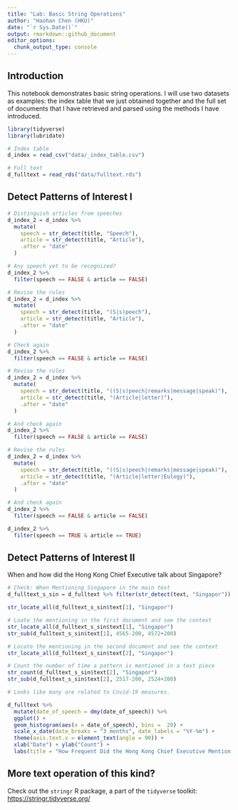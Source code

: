 ```yaml
---
title: "Lab: Basic String Operations"
author: "Haohan Chen (HKU)"
date: "`r Sys.Date()`"
output: rmarkdown::github_document
editor_options: 
  chunk_output_type: console
---
```


## Introduction

This notebook demonstrates basic string operations. I will use two datasets as examples: the index table that we just obtained together and the full set of documents that I have retrieved and parsed using the methods I have introduced.

```r
library(tidyverse)
library(lubridate)
```

```r
# Index table
d_index = read_csv("data/_index_table.csv")

# Full text
d_fulltext = read_rds("data/fulltext.rds")
```

## Detect Patterns of Interest I

```r
# Distinguish articles from speeches
d_index_2 = d_index %>%
  mutate(
    speech = str_detect(title, "Speech"),
    article = str_detect(title, "Article"),
    .after = "date"
  )

# Any speech yet to be recognized?
d_index_2 %>%
  filter(speech == FALSE & article == FALSE)

# Revise the rules
d_index_2 = d_index %>%
  mutate(
    speech = str_detect(title, "(S|s)peech"),
    article = str_detect(title, "Article"),
    .after = "date"
  )

# Check again
d_index_2 %>%
  filter(speech == FALSE & article == FALSE)

# Revise the rules
d_index_2 = d_index %>%
  mutate(
    speech = str_detect(title, "((S|s)peech|remarks|message|speak)"),
    article = str_detect(title, "(Article|letter)"),
    .after = "date"
  )

# And check again
d_index_2 %>%
  filter(speech == FALSE & article == FALSE)

# Revise the rules
d_index_2 = d_index %>%
  mutate(
    speech = str_detect(title, "((S|s)peech|remarks|message|speak)"),
    article = str_detect(title, "(Article|letter|Eulogy)"),
    .after = "date"
  )

# And check again
d_index_2 %>%
  filter(speech == FALSE & article == FALSE)

d_index_2 %>%
  filter(speech == TRUE & article == TRUE)

```

## Detect Patterns of Interest II

When and how did the Hong Kong Chief Executive talk about Singapore?

```r
# Check: When Mentioning Singapore in the main text
d_fulltext_s_sin = d_fulltext %>% filter(str_detect(text, "Singapor"))

str_locate_all(d_fulltext_s_sin$text[1], "Singapor") 
```

```r
# Loate the mentioning in the first document and see the context
str_locate_all(d_fulltext_s_sin$text[1], "Singapor") 
str_sub(d_fulltext_s_sin$text[1], 4565-200, 4572+200)

# Locate the mentioning in the second document and see the context
str_locate_all(d_fulltext_s_sin$text[2], "Singapor") 

# Count the number of time a pattern is mentioned in a text piece
str_count(d_fulltext_s_sin$text[2], "Singapor") 
str_sub(d_fulltext_s_sin$text[2], 2517-200, 2524+200)

# Looks like many are related to Covid-19 measures.
```

```r
d_fulltext %>%
  mutate(date_of_speech = dmy(date_of_speech)) %>%
  ggplot() +
  geom_histogram(aes(x = date_of_speech), bins =  20) +
  scale_x_date(date_breaks = "3 months", date_labels = "%Y-%m") +
  theme(axis.text.x = element_text(angle = 90)) +
  xlab("Date") + ylab("Count") +
  labs(title = "How Frequent Did the Hong Kong Chief Executive Mention Singapore?")

```

## More text operation of this kind?

Check out the `stringr` R package, a part of the `tidyverse` toolkit: <https://stringr.tidyverse.org/>
